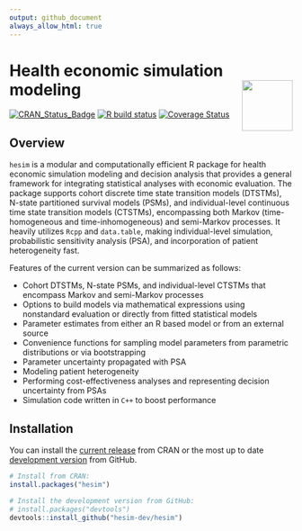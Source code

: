 ```yaml
---
output: github_document
always_allow_html: true
---
```


# Health economic simulation modeling <img src="man/figures/logo.png" align="right" width="90" />

<!-- badges: start -->
[![CRAN_Status_Badge](https://www.r-pkg.org/badges/version/hesim)](https://cran.r-project.org/package=hesim)
 [![R build status](https://github.com/hesim-dev/hesim/workflows/R-CMD-check/badge.svg)](https://github.com/hesim-dev/hesim/actions)
[![Coverage Status](https://codecov.io/gh/hesim-dev/hesim/branch/master/graph/badge.svg)](https://codecov.io/gh/hesim-dev/hesim)
<!-- badges: end -->

## Overview
`hesim` is a modular and computationally efficient R package for health economic simulation modeling and decision analysis that provides a general framework for integrating statistical analyses with economic evaluation. The package supports cohort discrete time state transition models (DTSTMs), N-state partitioned survival models (PSMs), and individual-level continuous time state transition models (CTSTMs), encompassing both Markov (time-homogeneous and time-inhomogeneous) and semi-Markov processes. It heavily utilizes `Rcpp` and `data.table`, making individual-level simulation, probabilistic sensitivity analysis (PSA), and incorporation of patient heterogeneity fast. 

Features of the current version can be summarized as follows:

* Cohort DTSTMs, N-state PSMs, and individual-level CTSTMs that encompass Markov and semi-Markov processes
* Options to build models via mathematical expressions using nonstandard evaluation or directly from fitted statistical models
* Parameter estimates from either an R based model or from an external source
* Convenience functions for sampling model parameters from parametric distributions or via bootstrapping
* Parameter uncertainty propagated with PSA
* Modeling patient heterogeneity 
* Performing cost-effectiveness analyses and representing decision uncertainty from PSAs
* Simulation code written in `C++` to boost performance

## Installation
You can install the [current release](https://hesim-dev.github.io/hesim/) from CRAN or the most up to date [development version](https://hesim-dev.github.io/hesim/dev/) from GitHub. 

```r
# Install from CRAN:
install.packages("hesim")

# Install the development version from GitHub:
# install.packages("devtools")
devtools::install_github("hesim-dev/hesim")
```